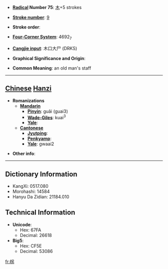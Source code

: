 * '''[[Wiktionary:Chinese radical index| Radical]] Number 75''': [[Wiktionary:Chinese radical index 木|木]]+5 strokes

* '''[[Wiktionary:Chinese total strokes index|Stroke number]]''': [[Wiktionary:Chinese total strokes index 9|9]]

* '''Stroke order''': 

* '''[[Wiktionary:Chinese four corner index|Four-Corner System]]''': 4692<sub>7</sub>

* '''[[Wiktionary:Chinese Cangjie index|Cangjie input]]''': 木口大尸 (DRKS)

* '''Graphical Significance and Origin''': 

* '''Common Meaning''': an old man's staff

----

== [[Chinese]] [[Hanzi]] ==

* '''Romanizations'''
** '''[[Mandarin]]'''
*** '''[[Pinyin]]''': guǎi (guai3)
*** '''[[Wade-Giles]]''': kuai<sup>3</sup>
*** '''[[Yale]]''': 
** '''[[Cantonese]]'''
*** '''[[Jyutping]]''':
*** '''[[Penkyamp]]''': 
*** '''[[Yale]]''': gwaai2

* '''Other info''': 

----

== Dictionary Information ==

* KangXi: 0517.080
* Morohashi: 14584
* Hanyu Da Zidian: 21184.010

== Technical Information ==

* '''Unicode''':
** Hex: 67FA
** Decimal: 26618
* '''Big5''':
** Hex: CF5E
** Decimal: 53086

[[fr:柺]]